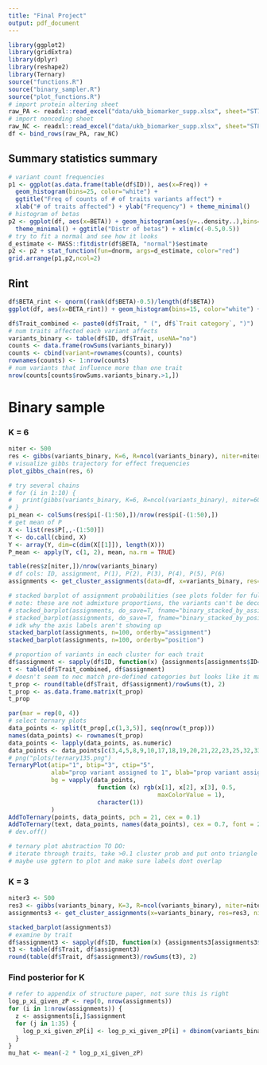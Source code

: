 ```yaml
---
title: "Final Project"
output: pdf_document
---
```


```r
library(ggplot2)
library(gridExtra)
library(dplyr)
library(reshape2)
library(Ternary)
source("functions.R")
source("binary_sampler.R")
source("plot_functions.R")
# import protein altering sheet
raw_PA <- readxl::read_excel("data/ukb_biomarker_supp.xlsx", sheet="ST7", skip=1)
# import noncoding sheet
raw_NC <- readxl::read_excel("data/ukb_biomarker_supp.xlsx", sheet="ST8", skip=1)
df <- bind_rows(raw_PA, raw_NC)
```

## Summary statistics summary
```r
# variant count frequencies
p1 <- ggplot(as.data.frame(table(df$ID)), aes(x=Freq)) + 
  geom_histogram(bins=25, color="white") + 
  ggtitle("Freq of counts of # of traits variants affect") + 
  xlab("# of traits affected") + ylab("Frequency") + theme_minimal()
# histogram of betas
p2 <- ggplot(df, aes(x=BETA)) + geom_histogram(aes(y=..density..),bins=100,color="white") + 
  theme_minimal() + ggtitle("Distr of betas") + xlim(c(-0.5,0.5))
# try to fit a normal and see how it looks
d_estimate <- MASS::fitdistr(df$BETA, "normal")$estimate 
p2 <- p2 + stat_function(fun=dnorm, args=d_estimate, color="red")
grid.arrange(p1,p2,ncol=2)
```

## Rint
```r
df$BETA_rint <- qnorm((rank(df$BETA)-0.5)/length(df$BETA))
ggplot(df, aes(x=BETA_rint)) + geom_histogram(bins=15, color="white") + theme_minimal() + ggtitle("PA")
```

```r
df$Trait_combined <- paste0(df$Trait, " (", df$`Trait category`, ")")
# num traits affected each variant affects
variants_binary <- table(df$ID, df$Trait, useNA="no")
counts <- data.frame(rowSums(variants_binary))
counts <- cbind(variant=rownames(counts), counts)
rownames(counts) <- 1:nrow(counts)
# num variants that influence more than one trait
nrow(counts[counts$rowSums.variants_binary.>1,])
```

# Binary sample

### K = 6
```r
niter <- 500
res <- gibbs(variants_binary, K=6, R=ncol(variants_binary), niter=niter)
# visualize gibbs trajectory for effect frequencies
plot_gibbs_chain(res, 6)
```
```r
# try several chains
# for (i in 1:10) {
#   print(gibbs(variants_binary, K=6, R=ncol(variants_binary), niter=60)$pi[60,])
# }
pi_mean <- colSums(res$pi[-(1:50),])/nrow(res$pi[-(1:50),])
# get mean of P
X <- list(res$P[,,-(1:50)])
Y <- do.call(cbind, X)
Y <- array(Y, dim=c(dim(X[[1]]), length(X)))
P_mean <- apply(Y, c(1, 2), mean, na.rm = TRUE)
```


```r
table(res$z[niter,])/nrow(variants_binary)
# df cols: ID, assignment, P(1), P(2), P(3), P(4), P(5), P(6)
assignments <- get_cluster_assignments(data=df, x=variants_binary, res=res, niter=niter)
```

```r
# stacked barplot of assignment probabilities (see plots folder for full plot)
# note: these are not admixture proportions, the variants can't be decomposed into something analagous to loci
# stacked_barplot(assignments, do_save=T, fname="binary_stacked_by_assignment.png", orderby="assignment") # takes a moment to run
# stacked_barplot(assignments, do_save=T, fname="binary_stacked_by_position.png", orderby="position") # takes a moment to run
# idk why the axis labels aren't showing up
stacked_barplot(assignments, n=100, orderby="assignment")
stacked_barplot(assignments, n=100, orderby="position")
```

```r
# proportion of variants in each cluster for each trait
df$assignment <- sapply(df$ID, function(x) {assignments[assignments$ID==x, ]$assignment})
t <- table(df$Trait_combined, df$assignment)
# doesn't seem to nec match pre-defined categories but looks like it makes biological sense...
t_prop <- round(table(df$Trait, df$assignment)/rowSums(t), 2)
t_prop <- as.data.frame.matrix(t_prop)
t_prop
```

```r
par(mar = rep(0, 4))
# select ternary plots
data_points <- split(t_prop[,c(1,3,5)], seq(nrow(t_prop)))
names(data_points) <- rownames(t_prop)
data_points <- lapply(data_points, as.numeric)
data_points <- data_points[c(3,4,5,8,9,10,17,18,19,20,21,22,23,25,32,33)]
# png("plots/ternary135.png") 
TernaryPlot(atip="1", btip="3", ctip="5", 
            alab="prop variant assigned to 1", blab="prop variant assigned to 2", clab="prop variant assigned to 3",
            bg = vapply(data_points, 
                         function (x) rgb(x[1], x[2], x[3], 0.5,
                                          maxColorValue = 1),
                         character(1))
            )
AddToTernary(points, data_points, pch = 21, cex = 0.1)
AddToTernary(text, data_points, names(data_points), cex = 0.7, font = 2, col ="blue", srt=30)
# dev.off()

# ternary plot abstraction TO DO:
# iterate through traits, take >0.1 cluster prob and put onto triangle
# maybe use ggtern to plot and make sure labels dont overlap
```

### K = 3
```r
niter3 <- 500
res3 <- gibbs(variants_binary, K=3, R=ncol(variants_binary), niter=niter3)
assignments3 <- get_cluster_assignments(x=variants_binary, res=res3, niter=niter3)
```
```r
stacked_barplot(assignments3)
# examine by trait
df$assignment3 <- sapply(df$ID, function(x) {assignments3[assignments3$ID==x, ]$assignment})
t3 <- table(df$Trait, df$assignment3)
round(table(df$Trait, df$assignment3)/rowSums(t3), 2)
```


### Find posterior for K
```r
# refer to appendix of structure paper, not sure this is right
log_p_xi_given_zP <- rep(0, nrow(assignments))
for (i in 1:nrow(assignments)) {
  z <- assignments[i,]$assignment
  for (j in 1:35) {
    log_p_xi_given_zP[i] <- log_p_xi_given_zP[i] + dbinom(variants_binary[i,j], 1, prob=P_mean[z,j], log=T)
  }
}
mu_hat <- mean(-2 * log_p_xi_given_zP)

```



